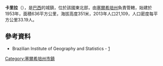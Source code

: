 {{expand|time=2015-06-21T14:22:21+00:00}}
{{coord|10|21|39|S|37|42|03|W|scale:30000|display=title}}

'''卡里拉'''（{{lang-pt|Carira}}），是[[巴西|巴西]]的城鎮，位於該國東北部，由[[塞爾希培州|塞爾希培州]]負責管轄，始建於1953年，面積636平方公里，海拔高度351米，2013年人口21,109，人口密度每平方公里33.19人。

==參考資料==
*Brazilian Institute of Geography and Statistics - [https://web.archive.org/web/20080611095922/http://www.ibge.gov.br/cidadesat/default.php]

{{Brazil-geo-stub}}
{{塞爾希培州市鎮}}
[[Category:塞爾希培州市鎮|Category:塞爾希培州市鎮]]